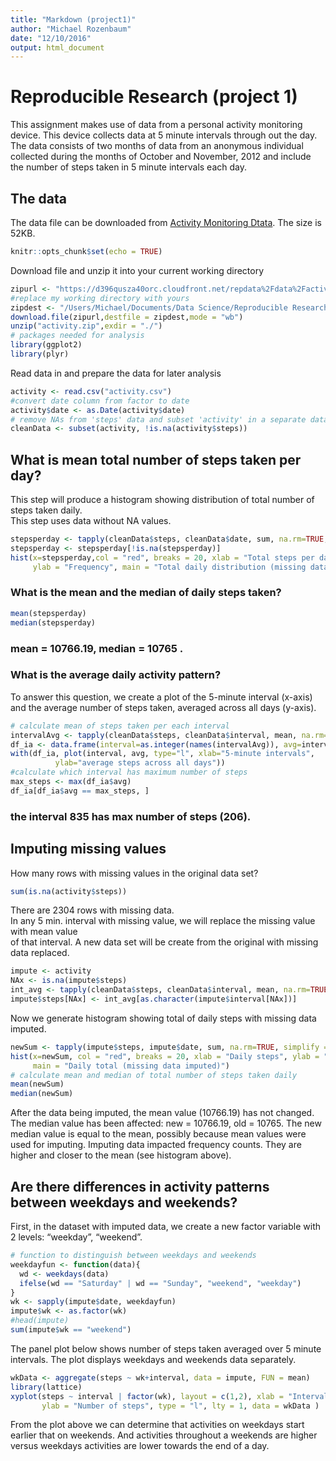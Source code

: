 ```yaml
---
title: "Markdown (project1)"
author: "Michael Rozenbaum"
date: "12/10/2016"
output: html_document
---
```

# Reproducible Research (project 1)
This assignment makes use of data from a personal activity monitoring device. This device collects data at 5 minute intervals through out the day. The data consists of two months of data from an anonymous individual collected during the months of October and November, 2012 and include the number of steps taken in 5 minute intervals each day.  

## The data
The data file can be downloaded from [Activity Monitoring\ Dtata](https://d396qusza40orc.cloudfront.net/repdata%2Fdata%2Factivity.zip). The size is 52KB.  

```r
knitr::opts_chunk$set(echo = TRUE)
```
  
Download file and unzip it into your current working directory    
```r
zipurl <- "https://d396qusza40orc.cloudfront.net/repdata%2Fdata%2Factivity.zip"
#replace my working directory with yours
zipdest <- "/Users/Michael/Documents/Data Science/Reproducible Research/week2/project/activity.zip"
download.file(zipurl,destfile = zipdest,mode = "wb")
unzip("activity.zip",exdir = "./")
# packages needed for analysis
library(ggplot2)
library(plyr)
```

Read data in and prepare the data for later analysis    
```r
activity <- read.csv("activity.csv")
#convert date column from factor to date
activity$date <- as.Date(activity$date)
# remove NAs from 'steps' data and subset 'activity' in a separate data set
cleanData <- subset(activity, !is.na(activity$steps))
```

## What is mean total number of steps taken per day?  
This step will produce a histogram showing distribution of total number of steps taken daily.  
This step uses data without NA values.
```r
stepsperday <- tapply(cleanData$steps, cleanData$date, sum, na.rm=TRUE, simplify = TRUE)
stepsperday <- stepsperday[!is.na(stepsperday)]
hist(x=stepsperday,col = "red", breaks = 20, xlab = "Total steps per day",
     ylab = "Frequency", main = "Total daily distribution (missing data ignored)")
```

### What is the mean and the median of daily steps taken?  
```r
mean(stepsperday)
median(stepsperday)
```

### mean = 10766.19, median = 10765 .

### What is the average daily activity pattern?  
To answer this question, we create a plot of the 5-minute interval (x-axis) and the average number of steps taken, averaged across all days (y-axis).  
```r
# calculate mean of steps taken per each interval
intervalAvg <- tapply(cleanData$steps, cleanData$interval, mean, na.rm=TRUE, simplify=TRUE)
df_ia <- data.frame(interval=as.integer(names(intervalAvg)), avg=intervalAvg)
with(df_ia, plot(interval, avg, type="l", xlab="5-minute intervals",
          ylab="average steps across all days"))
#calculate which interval has maximum number of steps
max_steps <- max(df_ia$avg)
df_ia[df_ia$avg == max_steps, ]
```

### the interval 835 has max number of steps (206).  

## Imputing missing values  
How many rows with missing values in the original data set?  
```r
sum(is.na(activity$steps))
```

There are 2304 rows with missing data.  
In any 5 min. interval with missing value, we will replace the missing value with mean value   
of that interval.  A new data set will be create from the original with missing data replaced.  
```r
impute <- activity
NAx <- is.na(impute$steps)
int_avg <- tapply(cleanData$steps, cleanData$interval, mean, na.rm=TRUE, simplify=TRUE)
impute$steps[NAx] <- int_avg[as.character(impute$interval[NAx])]
```

Now we generate histogram showing total of daily steps with missing data imputed.  
```r
newSum <- tapply(impute$steps, impute$date, sum, na.rm=TRUE, simplify = TRUE)
hist(x=newSum, col = "red", breaks = 20, xlab = "Daily steps", ylab = "Frequency", 
     main = "Daily total (missing data imputed)")
# calculate mean and median of total number of steps taken daily
mean(newSum)
median(newSum)
```

After the data being imputed, the mean value (10766.19) has not changed. The median value has been affected: new = 10766.19, old = 10765.  The new median value is equal to the mean, possibly because mean values were used for imputing.  Imputing data impacted frequency counts.  They are higher and closer to the mean (see histogram above).  

## Are there differences in activity patterns between weekdays and weekends?  
First, in the dataset with imputed data, we create a new factor variable with 2 levels: "weekday", "weekend".  
```r
# function to distinguish between weekdays and weekends
weekdayfun <- function(data){
  wd <- weekdays(data)
  ifelse(wd == "Saturday" | wd == "Sunday", "weekend", "weekday")
}
wk <- sapply(impute$date, weekdayfun)
impute$wk <- as.factor(wk)
#head(impute)
sum(impute$wk == "weekend")
```

The panel plot below shows number of steps taken averaged over 5 minute intervals.  The plot displays weekdays and weekends data separately.  
```r
wkData <- aggregate(steps ~ wk+interval, data = impute, FUN = mean)
library(lattice)
xyplot(steps ~ interval | factor(wk), layout = c(1,2), xlab = "Interval", 
       ylab = "Number of steps", type = "l", lty = 1, data = wkData )
```

From the plot above we can determine that activities on weekdays start earlier that on weekends.
And activities throughout a weekends are higher versus weekdays activities are lower towards the end of a day.













